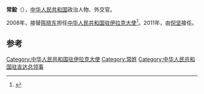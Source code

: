 '''常毅'''（{{bd|？||}}），[[中华人民共和国|中华人民共和国]]政治人物、外交官。

2008年，接替[[陈晓东_(外交官)|陈晓东]]担任[[中国驻伊拉克大使列表|中华人民共和国驻伊拉克大使]]<ref>{{cite web|author=中华人民共和国外交部|title=中国驻约旦历任大使|url=http://www.mfa.gov.cn/chn/pds/ziliao/wjrw/2167/2169/t9170.htm|publisher=中华人民共和国外交部|accessdate=2012-03-03|archive-date=2012-08-05|archive-url=https://archive.is/20120805062141/http://www.mfa.gov.cn/chn/pds/ziliao/wjrw/2167/2169/t9170.htm|dead-url=no}}</ref>。2011年，由[[倪坚|倪坚]]接任。

== 参考 ==
{{reflist}}
{{start box}}
{{s-dip}}
{{succession box|[[陈晓东_(外交官)|陈晓东]]|[[倪坚|倪坚]]|[[中国驻伊拉克大使列表|中华人民共和国驻伊拉克大使]]|2008年6月-2011年9月}}
{{succession box|[[杜洪斌|杜洪斌]]|[[王勇_(1955年6月)|王勇]]|[[中国驻吉达总领事列表|中华人民共和国驻吉达总领事]]|2003年8月－2008年2月}}
{{end box}}
{{中国政治人物小作品}}

[[Category:中华人民共和国驻伊拉克大使|Category:中华人民共和国驻伊拉克大使]]
[[Category:常姓|Category:常姓]]
[[Category:中华人民共和国驻吉达总领事|Category:中华人民共和国驻吉达总领事]]